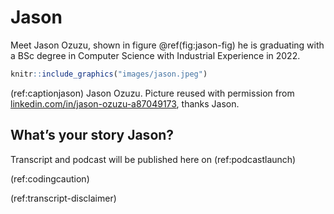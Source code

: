 # Jason {#jason}

Meet Jason Ozuzu, shown in figure \@ref(fig:jason-fig) he is graduating with a BSc degree in Computer Science with Industrial Experience in 2022.

```r
knitr::include_graphics("images/jason.jpeg")
```
(ref:captionjason) Jason Ozuzu. Picture reused with permission from [linkedin.com/in/jason-ozuzu-a87049173](https://www.linkedin.com/in/jason-ozuzu-a87049173/), thanks Jason.

## What's your story Jason? {#jason-story}

Transcript and podcast will be published here on (ref:podcastlaunch)


::: {.rmdcaution}
(ref:codingcaution)

(ref:transcript-disclaimer)  


:::
